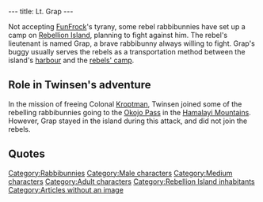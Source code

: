 ---
title: Lt. Grap
---

{{Character|
Name=Grap|
Image=DIVERS.gif|
Race=[[Rabbibunny]]|
Gender=Male|
Size=Medium|
Age=Adult}}

Not accepting [[FunFrock]]'s tyrany, some rebel rabbibunnies have set up a camp on [[Rebellion Island]], planning to fight against him. The rebel's lieutenant is named Grap, a brave rabbibunny always willing to fight. Grap's buggy usually serves the rebels as a transportation method between the island's [[Rebellion Island harbour|harbour]] and the [[rebels' camp]].

==Role in Twinsen's adventure==
In the mission of freeing Colonal [[Kroptman]], Twinsen joined some of the rebelling rabbibunnies going to the [[Okojo Pass]] in the [[Hamalayi Mountains]]. However, Grap stayed in the island during this attack, and did not join the rebels.

==Quotes==
{{Quote|
Quote=So, young quetch, you've come to help in the fight against FunFrock? As you can see, this city has suffered because of our rebellion. We are constantly bombed, which is why our leaders have set their camp in the center of the island. You can take my buggy to go see them.|
Character=Grap}}
{{Quote|
Quote=Hi! If I take your flag to be representative of your intentions, I see that you too have chosen Liberty. Lieutenant Grap is down in the trench, go see him - he'll tell you where our leaders are.|
Character=A rebel rabbibunny}}
{{Quote|
Quote=Go see Grap first if you want to drive. He's a rabbibunny and he's down in the trench.|
Character=A rebel rabbibunny}}

[[Category:Rabbibunnies]]
[[Category:Male characters]]
[[Category:Medium characters]]
[[Category:Adult characters]]
[[Category:Rebellion Island inhabitants]]
[[Category:Articles without an image]]